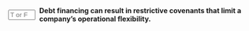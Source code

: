 ::: {.question-block}

<form onsubmit="event.preventDefault(); checkAnswerBox('module8_tf_q26','T')" style="display: flex; align-items: center; gap: 8px;">
  <input type="text" id="module8_tf_q26" name="module8_tf_q26" maxlength="1" placeholder="T or F" style="width: 55px;" data-correct-answer="T" /> 
  <label for="module8_tf_q26"><strong>Debt financing can result in restrictive covenants that limit a company's operational flexibility.</strong></label>
</form>

<div id="feedback-module8_tf_q26" class="feedback" data-status="" style="display:none;">
TRUE. Loan covenants can constrain payouts, investments, and leverage.
</div>

:::
